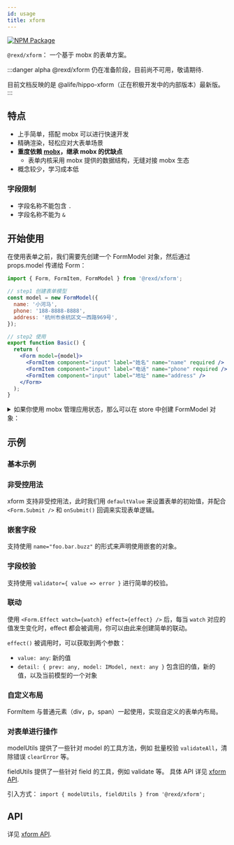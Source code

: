 ```yaml
---
id: usage
title: xform
---
```



[![NPM Package](https://img.shields.io/npm/v/@rexd/xform.svg?style=flat-square)](https://www.npmjs.org/package/@rexd/xform)

`@rexd/xform`： 一个基于 mobx 的表单方案。

:::danger alpha
@rexd/xform 仍在准备阶段，目前尚不可用，敬请期待.

目前文档反映的是 @alife/hippo-xform（正在积极开发中的内部版本）最新版。
:::

## 特点

- 上手简单，搭配 mobx 可以进行快速开发
- 精确渲染，轻松应对大表单场景
- **重度依赖 [mobx](https://mobx.js.org/)，继承 mobx 的优缺点**
  - 表单内核采用 mobx 提供的数据结构，无缝对接 mobx 生态
- 概念较少，学习成本低

### 字段限制

- 字段名称不能包含 `.`
- 字段名称不能为 `&`

## 开始使用

在使用表单之前，我们需要先创建一个 FormModel 对象，然后通过 props.model 传递给 Form：

```jsx
import { Form, FormItem, FormModel } from '@rexd/xform';

// step1 创建表单模型
const model = new FormModel({
  name: '小河马',
  phone: '188-8888-8888',
  address: '杭州市余杭区文一西路969号',
});

// step2 使用
export function Basic() {
  return (
    <Form model={model}>
      <FormItem component="input" label="姓名" name="name" required />
      <FormItem component="input" label="电话" name="phone" required />
      <FormItem component="input" label="地址" name="address" />
    </Form>
  );
}
```

<details>

<summary>如果你使用 mobx 管理应用状态，那么可以在 store 中创建 FormModel 对象：</summary>

```jsx
import { observable, computed, makeObservable } from 'mobx';
import { FormModel } from '@rexd/xform';

class Store {
  @observable
  formModel = new FormModel({
    name: '小河马',
    phone: '188-8888-8888',
    address: '杭州市余杭区文一西路969号',
  });

  @computed
  get formValues() {
    return formModel.values;
  }

  constructor() {
    makeObservable(this);
  }
}
```

</details>

## 示例

### 基本示例

<Story fn={basicExamples.Basic} />

### 非受控用法

xform 支持非受控用法，此时我们用 `defaultValue` 来设置表单的初始值，并配合 `<Form.Submit />` 和 `onSubmit()` 回调来实现表单逻辑。

<Story fn={basicExamples.BasicUncontrolled} />

### 嵌套字段

支持使用 `name="foo.bar.buzz"` 的形式来声明使用嵌套的对象。

<Story fn={basicExamples.NestedField} />

### 字段校验

支持使用 `validator={ value => error }` 进行简单的校验。

<Story fn={basicExamples.Validation} />

### 联动

使用 `<Form.Effect watch={watch} effect={effect} />` 后，每当 `watch` 对应的值发生变化时，effect 都会被调用，你可以由此来创建简单的联动。

`effect()` 被调用时，可以获取到两个参数：

- `value: any`: 新的值
- `detail: { prev: any, model: IModel, next: any }` 包含旧的值，新的值，以及当前模型的一个对象

<Story fn={basicExamples.BasicEffect} />

### 自定义布局

FormItem 与普通元素（div，p，span）一起使用，实现自定义的表单内布局。

<Story fn={basicExamples.InnerLayout} />

### 对表单进行操作

modelUtils 提供了一些针对 model 的工具方法，例如 批量校验 `validateAll`，清除错误 `clearError` 等。

fieldUtils 提供了一些针对 field 的工具，例如 validate 等。 具体 API 详见 [xform API](api).

引入方式： `import { modelUtils, fieldUtils } from '@rexd/xform';`

<Story fn={basicExamples.WithActions} />

## API

详见 [xform API](api).
